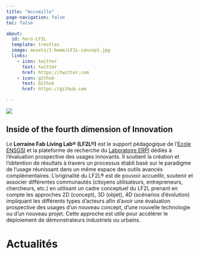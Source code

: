 ```yaml
---
title: "Accueille"
page-navigation: false
toc: false

about:
  id: hero-LF2L
  template: trestles
  image: assets/1-home/LF2L-concept.jpg
  links:
    - icon: twitter
      text: twitter
      href: https://twitter.com
    - icon: github
      text: Github
      href: https://github.com

---
```


:::{.column-body-outset}
![](assets/1-home/Logo-LF2L.jpg)
:::



:::{#hero-LF2L}

## Inside of the fourth dimension of Innovation 
Le **Lorraine Fab Living Lab® (LF2L®)** est le support pédagogique de l'[Ecole ENSGSI](https://ensgsi.univ-lorraine.fr/) et la plateforme de recherche du [Laboratoire ERPI](https://erpi.univ-lorraine.fr/) dédiés à l'évaluation prospective des usages innovants. Il soutient la création et l'obtention de résultats à travers un processus établi basé sur le paradigme de l'usage réunissant dans un même espace des outils avancés complémentaires.  L'originalité du LF2L® est de pouvoir accueillir, soutenir et associer différentes communautés (citoyens utilisateurs, entrepreneurs, chercheurs, etc.) en utilisant un cadre conceptuel du LF2L prenant en compte les approches 2D (concept), 3D (objet), 4D (scénarios d'évolution) impliquant les différents types d'acteurs afin d'avoir une évaluation prospective des usages d'un nouveau concept, d'une nouvelle technologie ou d'un nouveau projet. Cette approche est utile pour accélérer le déploiement de démonstrateurs industriels ou urbains.

:::




# Actualités




